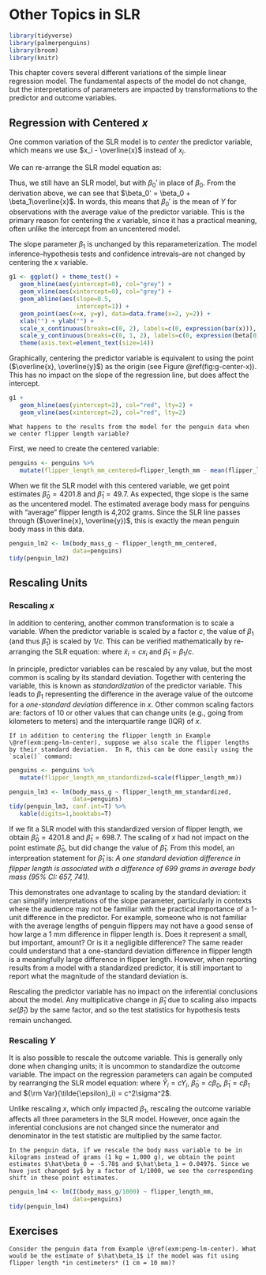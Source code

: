 # Other Topics in SLR {#slrother}

```r
library(tidyverse)
library(palmerpenguins)
library(broom)
library(knitr)
```


This chapter covers several different variations of the simple linear regression model. The fundamental aspects of the model do not change, but the interpretations of parameters are impacted by transformations to the predictor and outcome variables. 

## Regression with Centered $x$

One common variation of the SLR model is to *center* the predictor variable, which means we use $x_i - \overline{x}$ instead of $x_i$. 

We can re-arrange the SLR model equation as:
\begin{align*}
Y_i &= \beta_0 + \beta_1x_i + \epsilon_i \\
&= \beta_0 + \beta_1x_i  - \beta_1\overline{x} + \beta_1\overline{x} + \epsilon_i \\
&= {\color{blue}{\beta_0 + \beta_1\overline{x}}}  + \beta_1 (x_i  - \overline{x})  + \epsilon_i \\
&= {\color{blue}{\beta_0'}}  + \beta_1 (x_i  - \overline{x})  + \epsilon_i 
\end{align*}

Thus, we still have an SLR model, but with $\beta_0'$ in place of $\beta_0$. From the derivation above, we can see that $\beta_0' = \beta_0 + \beta_1\overline{x}$. In words, this means that $\beta_0'$ is the mean of $Y$ for observations with the average value of the predictor variable. This is the primary reason for centering the $x$ variable, since it has a practical meaning, often unlike the intercept from an uncentered model.

The slope parameter $\beta_1$ is unchanged by this reparameterization. The model inference--hypothesis tests and confidence intrevals--are not changed by centering the $x$ variable.

```r
g1 <- ggplot() + theme_test() + 
   geom_hline(aes(yintercept=0), col="grey") +
   geom_vline(aes(xintercept=0), col="grey") +
   geom_abline(aes(slope=0.5,
                   intercept=1)) +
   geom_point(aes(x=x, y=y), data=data.frame(x=2, y=2)) +
   xlab("") + ylab("") + 
   scale_x_continuous(breaks=c(0, 2), labels=c(0, expression(bar(x))), limits=c(-1, 5)) + 
   scale_y_continuous(breaks=c(0, 1, 2), labels=c(0, expression(beta[0]), expression(bar(y))), limits=c(-0.5, 4)) + 
   theme(axis.text=element_text(size=14))
```

Graphically, centering the predictor variable is equivalent to using the point ($\overline{x}, \overline{y}$) as the origin (see Figure \@ref(fig:g-center-x)). This has no impact on the slope of the regression line, but does affect the intercept.

```r
g1 + 
   geom_hline(aes(yintercept=2), col="red", lty=2) +
   geom_vline(aes(xintercept=2), col="red", lty=2)
```


<!-- The main reason for centering the predictor variable is that it results in a more interpretable intercept.  Although we are often not concerned wit -->

<!-- First, it results in a more interpretable intercept, since it now corresponds to an observation with the average value of $x$ instead of $x=0$.  -->


<!-- Second, it can be shown that $\hat\beta_0'$ is uncorrelated with $\hat\beta_1$, although this is mostly used only to simplify some calculations.  -->

```example
What happens to the results from the model for the penguin data when we center flipper length variable?
```

First, we need to create the centered variable:
```r
penguins <- penguins %>%
   mutate(flipper_length_mm_centered=flipper_length_mm - mean(flipper_length_mm, na.rm=TRUE))
```

When we fit the SLR model with this centered variable, we get point estimates $\hat\beta_0 = 4201.8$ and $\hat\beta_1 = 49.7$. 
As expected, thge slope is the same as the uncentered model. 
The estimated average body mass for penguins with "average" flipper length is 4,202 grams. 
Since the SLR line passes through ($\overline{x}, \overline{y})$, this is exactly the mean penguin body mass in this data.


```r
penguin_lm2 <- lm(body_mass_g ~ flipper_length_mm_centered,
                  data=penguins)
tidy(penguin_lm2)
```


## Rescaling Units {#rescaling}

### Rescaling $x$

In addition to centering, another common transformation is to scale a variable. When the predictor variable is scaled by a factor $c$, the value of $\beta_1$ (and thus $\hat\beta_1$) is scaled by $1/c$. This can be verified mathematically by re-arranging the SLR equation:
\begin{align*}
Y_i &= \beta_0 + \beta_1 x_i + \epsilon_i \\
&= \beta_0 + \frac{\beta_1}{c} (cx_i) + \epsilon_i\\
&= \beta_0 + \tilde{\beta_1} \tilde{x_i} + \epsilon_i
\end{align*}
where $\tilde{x}_i = cx_i$ and $\tilde{\beta}_1 = \beta_1/c$.

In principle, predictor variables can be rescaled by any value, but the most common is scaling by its standard deviation. Together with centering the variable, this is known as *standardization* of the predictor variable. This leads to $\beta_1$ representing the difference in the average value of the outcome for a *one-standard deviation* difference in $x$. Other common scaling factors are: factors of 10 or other values that can change units (e.g., going from kilometers to meters) and the interquartile range (IQR) of $x$. 


```example
If in addition to centering the flipper length in Example \@ref(exm:peng-lm-center), suppose we also scale the flipper lengths by their standard deviation.  In R, this can be done easily using the `scale()` command:
```

```r
penguins <- penguins %>%
   mutate(flipper_length_mm_standardized=scale(flipper_length_mm))
```

```r
penguin_lm3 <- lm(body_mass_g ~ flipper_length_mm_standardized,
                  data=penguins)
tidy(penguin_lm3, conf.int=T) %>%
   kable(digits=1,booktabs=T)
```

If we fit a SLR model with this standardized version of flipper length, we obtain $\hat\beta_0 = 4201.8$ and $\hat\beta_1 = 698.7$. The scaling of $x$ had not impact on the point estimate $\hat\beta_0$, but did change the value of $\hat\beta_1$. From this model, an interpreation statement for $\hat\beta_1$ is: *A one standard deviation difference in flipper length is associated with a difference of 699 grams in average body mass (95\% CI: 657, 741).*

This demonstrates one advantage to scaling by the standard deviation: it can simplify interpretations of the slope parameter, particularly in contexts where the audience may not be familiar with the practical importance of a 1-unit difference in the predictor. For example, someone who is not familiar with the average lengths of penguin flippers may not have a good sense of how large a 1 mm difference in flipper length is. Does it represent a small, but important, amount? Or is it a negligible difference? The same reader could understand that a one-standard deviation difference in flipper length is a meaningfully large difference in flipper length.
However, when reporting results from a model with a standardized predictor, it is still important to report what the magnitude of the standard deviation is.

Rescaling the predictor variable has no impact on the inferential conclusions about the model. Any multiplicative change in $\hat\beta_1$ due to scaling also impacts $se(\hat\beta_1)$ by the same factor, and so the test statistics for hypothesis tests remain unchanged.


\vspace{4cm}



### Rescaling $Y$

It is also possible to rescale the outcome variable. This is generally only done when changing units; it is uncommon to standardize the outcome variable. The impact on the regression parameters can again be computed by rearranging the SLR model equation:
\begin{align*}
Y_i &= \beta_0 + \beta_1x_i + \epsilon_i \\
cY_i &= c\beta_0 + c\beta_1x_i + c\epsilon_i \\
\tilde{Y}_i &= \tilde{\beta}_0 + \tilde{\beta}_1x_i + \tilde{\epsilon_i}
\end{align*}
where $\tilde{Y}_i = cY_i$, $\tilde\beta_0 = c\beta_0$, $\tilde{\beta}_1 = c\beta_1$ and ${\rm Var}(\tilde{\epsilon}_i) = c^2\sigma^2$.

Unlike rescaling $x$, which only impacted $\beta_1$, rescaling the outcome variable affects all three parameters in the SLR model. However, once again the inferential conclusions are not changed since the numerator and denominator in the test statistic are multiplied by the same factor. 


```example
In the penguin data, if we rescale the body mass variable to be in kilograms instead of grams (1 kg = 1,000 g), we obtain the point estimates $\hat\beta_0 = -5.78$ and $\hat\beta_1 = 0.0497$. Since we have just changed $y$ by a factor of 1/1000, we see the corresponding shift in these point estimates.
```

```r
penguin_lm4 <- lm(I(body_mass_g/1000) ~ flipper_length_mm,
                  data=penguins)
tidy(penguin_lm4)
```


## Exercises


```exercise
Consider the penguin data from Example \@ref(exm:peng-lm-center). What would be the estimate of $\hat\beta_1$ if the model was fit using flipper length *in centimeters* (1 cm = 10 mm)?
```


